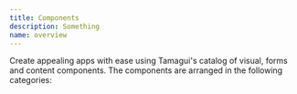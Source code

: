 ```yaml
---
title: Components
description: Something
name: overview
---
```


Create appealing apps with ease using Tamagui's catalog of visual, forms and content components. The components are arranged in the following categories:

<Grid>
  <RouteCard
    title="Basic"
    description="Components that you need to know before building with Tamagui."
    href="/docs/components/stacks"
  />
  <RouteCard
    title="Forms"
    description="Building forms is already hard enough as it is. These components give you one less thing to worry about by handling styling for you."
    href="/docs/components/button"
  />
  <RouteCard
    title="Panels"
    description="Sheets, Popovers and Dialogs made easy."
    href="/docs/components/alert-dialog"
  />
  <RouteCard
    title="Organize"
    description="Components built for organizing text and other components."
    href="/docs/components/accordion"
  />
  <RouteCard
    title="Content"
    description="These components make using and manipulating images a breeze."
    href="/docs/components/avatar"
  />
  <RouteCard
    title="Visual"
    description="Components that add an extra visual touch to your app. Starting with LinearGradient."
    href="/docs/components/linear-gradient"
  />
  <RouteCard title="More" description="Looking for more?" href="/docs/components/anchor" />
</Grid>
